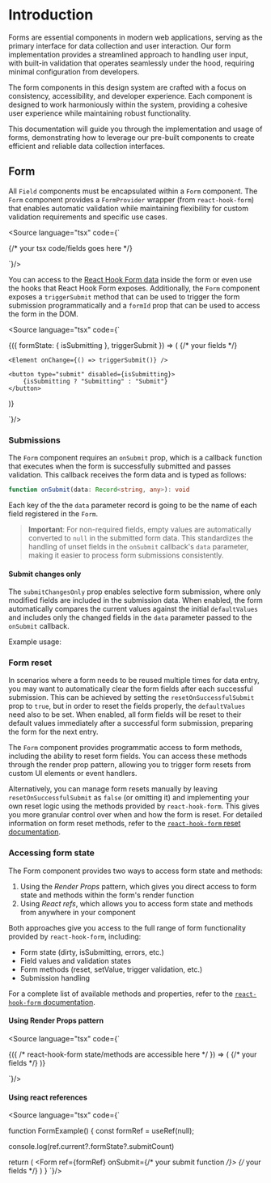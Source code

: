 

<Meta title="Document Engineering/Docs/Forms" />

# Introduction

Forms are essential components in modern web applications, serving as the primary interface for data collection and user interaction. Our form implementation provides a streamlined approach to handling user input, with built-in validation that operates seamlessly under the hood, requiring minimal configuration from developers.

The form components in this design system are crafted with a focus on consistency, accessibility, and developer experience. Each component is designed to work harmoniously within the system, providing a cohesive user experience while maintaining robust functionality.

This documentation will guide you through the implementation and usage of forms, demonstrating how to leverage our pre-built components to create efficient and reliable data collection interfaces.

## Form

All `Field` components must be encapsulated within a `Form` component. The `Form` component provides a `FormProvider` wrapper (from `react-hook-form`) that enables automatic validation while maintaining flexibility for custom validation requirements and specific use cases.

<Source language="tsx" code={`

<Form onSubmit={/* your submit function */}>
 {/* your tsx code/fields goes here */}
</Form>
`}/>

You can access to the [React Hook Form data](https://react-hook-form.com/docs/useform) inside the form or even use the hooks that React Hook Form exposes.
Additionally, the `Form` component exposes a `triggerSubmit` method that can be used to trigger the form submission programmatically and a `formId` prop that can be used to access the form in the DOM.

<Source language="tsx" code={`

<Form onSubmit={/* your submit function */}>
 {({ formState: { isSubmitting }, triggerSubmit }) => (
    {/* your fields */}

    <Element onChange={() => triggerSubmit()} />

    <button type="submit" disabled={isSubmitting}>
        {isSubmitting ? "Submitting" : "Submit"}
    </button>

)}

</Form>
`}/>

### Submissions

The `Form` component requires an `onSubmit` prop, which is a callback function that executes when the form is successfully submitted and passes validation. This callback receives the form data and is typed as follows:

```ts
function onSubmit(data: Record<string, any>): void
```

Each key of the the `data` parameter record is going to be the name of each field registered in the `Form`.

> **Important**: For non-required fields, empty values are automatically converted to `null` in the submitted form data. This standardizes the handling of unset fields in the `onSubmit` callback's `data` parameter, making it easier to process form submissions consistently.

#### Submit changes only

The `submitChangesOnly` prop enables selective form submission, where only modified fields are included in the submission data. When enabled, the form automatically compares the current values against the initial `defaultValues` and includes only the changed fields in the `data` parameter passed to the `onSubmit` callback.

Example usage:

<Canvas of={SubmitChangesOnly.Default} withToolbar />

### Form reset

In scenarios where a form needs to be reused multiple times for data entry, you may want to automatically clear the form fields after each successful submission. This can be achieved by setting the `resetOnSuccessfulSubmit` prop to `true`, but in order to reset the fields properly, the `defaultValues` need also to be set. When enabled, all form fields will be reset to their default values immediately after a successful form submission, preparing the form for the next entry.

<Canvas of={ResetOnSuccessfulSubmitStories.Default} withToolbar />

The `Form` component provides programmatic access to form methods, including the ability to reset form fields. You can access these methods through the render prop pattern, allowing you to trigger form resets from custom UI elements or event handlers.

<Canvas of={ResetButtonStories.Default} withToolbar />

Alternatively, you can manage form resets manually by leaving `resetOnSuccessfulSubmit` as `false` (or omitting it) and implementing your own reset logic using the methods provided by `react-hook-form`. This gives you more granular control over when and how the form is reset. For detailed information on form reset methods, refer to the [`react-hook-form` reset documentation](https://www.react-hook-form.com/api/useform/reset/).

### Accessing form state

The Form component provides two ways to access form state and methods:

1. Using the _Render Props_ pattern, which gives you direct access to form state and methods within the form's render function
2. Using _React refs_, which allows you to access form state and methods from anywhere in your component

Both approaches give you access to the full range of form functionality provided by `react-hook-form`, including:

- Form state (dirty, isSubmitting, errors, etc.)
- Field values and validation states
- Form methods (reset, setValue, trigger validation, etc.)
- Submission handling

For a complete list of available methods and properties, refer to the [`react-hook-form` documentation](https://react-hook-form.com/ts#UseFormReturn).

#### Using Render Props pattern

<Source language="tsx" code={`

<Form onSubmit={/* your submit function */}>
  {({ /* react-hook-form state/methods are accessible here */ }) => (
    {/* your fields */}
  )}
</Form>
`}/>

#### Using react references

<Source language="tsx" code={`

function FormExample() {
   const formRef = useRef<UseFormReturn>(null);

   console.log(ref.current?.formState?.submitCount)

   return (
      <Form ref={formRef} onSubmit={/* your submit function */}>
         {/* your fields */}
      </Form>
   )
}
`}/>
